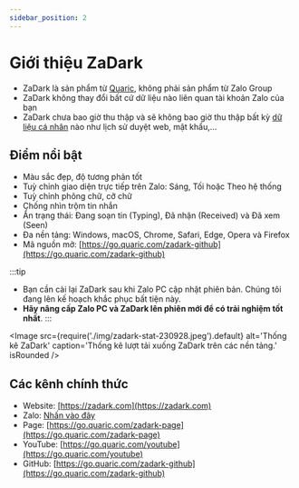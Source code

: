 ```yaml
---
sidebar_position: 2
---
```


# Giới thiệu ZaDark

<YouTube videoId="qCRgICcvyx0" title="Video Giới thiệu ZaDark" />

* ZaDark là sản phẩm từ [Quaric](https://quaric.com), không phải sản phẩm từ Zalo Group
* ZaDark không thay đổi bất cứ dữ liệu nào liên quan tài khoản Zalo của bạn
* ZaDark chưa bao giờ thu thập và sẽ không bao giờ thu thập bất kỳ [dữ liệu cá nhân](/privacy-policy) nào như lịch sử duyệt web, mật khẩu,...

## Điểm nổi bật

* Màu sắc đẹp, độ tương phản tốt
* Tuỳ chỉnh giao diện trực tiếp trên Zalo: Sáng, Tối hoặc Theo hệ thống
* Tuỳ chỉnh phông chữ, cỡ chữ
* Chống nhìn trộm tin nhắn
* Ẩn trạng thái: Đang soạn tin (Typing), Đã nhận (Received) và Đã xem (Seen)
* Đa nền tảng: Windows, macOS, Chrome, Safari, Edge, Opera và Firefox
* Mã nguồn mở: [https://go.quaric.com/zadark-github](https://go.quaric.com/zadark-github)

:::tip
- Bạn cần cài lại ZaDark sau khi Zalo PC cập nhật phiên bản. Chúng tôi đang lên kế hoạch khắc phục bất tiện này.
- **Hãy nâng cấp Zalo PC và ZaDark lên phiên mới để có trải nghiệm tốt nhất**.
:::

<Image
  src={require('./img/zadark-stat-230928.jpeg').default}
  alt='Thống kê ZaDark'
  caption='Thống kê lượt tải xuống ZaDark trên các nền tảng.'
  isRounded
/>

## Các kênh chính thức

* Website: [https://zadark.com](https://zadark.com)
* Zalo: [Nhấn vào đây](/contact)
* Page: [https://go.quaric.com/zadark-page](https://go.quaric.com/zadark-page)
* YouTube: [https://go.quaric.com/youtube](https://go.quaric.com/youtube)
* GitHub: [https://go.quaric.com/zadark-github](https://go.quaric.com/zadark-github)
